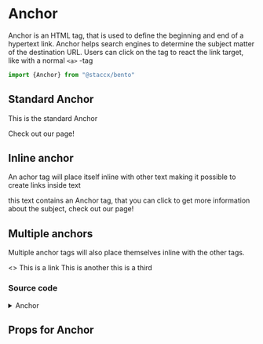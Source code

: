 
<Meta title="components/Anchor" component={Anchor}/>


# Anchor
Anchor is an HTML tag, that is used to define the beginning and end of a hypertext link.
Anchor helps search engines to determine the subject matter of the destination URL.
Users can click on the tag to react the link target, like with a normal `<a>` -tag

```javascript
import {Anchor} from "@staccx/bento"
```

## Standard Anchor
This is the standard Anchor

<Preview>
  <Story name="Standard">
   <Anchor href="https://www.stacc.com">Check out our page!</Anchor>
  </Story>
</Preview>


## Inline anchor
An achor tag will place itself inline with other text making it possible to create links
inside text

<Preview>
  <Story name="Inline">
  <p>
    this text contains an Anchor tag, that you can click to get more
    information about the subject,
   <Anchor href="https://www.stacc.com"> check out our page!</Anchor>
  </p>
  </Story>
</Preview>


## Multiple anchors
Multiple anchor tags will also place themselves inline with the other tags.

<Preview>
  <Story name="Multiple">
    <>
    <Anchor href="https://www.stacc.com">This is a link</Anchor>
    <Anchor href="https://www.stacc.com">This is another</Anchor>
    <Anchor href="https://www.stacc.com">this is a third </Anchor>
  </>
  </Story>
</Preview>

### Source code

<details><summary>Anchor</summary>
<p>

```bash
import React from "react"
import PropTypes from "prop-types"
import styled from "styled-components"
import { applyVariants, commonPropTypes } from "../../theming"
import themeProps from "./anchor.themeProps"
import { componentCreateFactory } from "../../theming/utils/createVariantsFunctionFactory"

const Anchor = ({ children, className, ...restProps }) => (
  <AComponent className={className} {...restProps}>
    {children}
  </AComponent>
)

export const AComponent = styled.a`
  text-decoration: none;
  color: currentColor;

  &:hover,
  &:active,
  &:focus {
    text-decoration: none;
    color: currentColor;
    outline: none;
  }

  ${applyVariants(themeProps.anchor)};
`

Anchor.defaultProps = {
  className: "",
  href: ""
}

Anchor.propTypes = {
  children: commonPropTypes.children.isRequired,
  /**
   * URL prop
   */
  href: PropTypes.string,
  className: PropTypes.string
}
Anchor.themeProps = themeProps
Anchor.createVariants = componentCreateFactory(Anchor)

export default Anchor


```

</p>
</details>

## Props for Anchor
<Props of={Anchor} />
